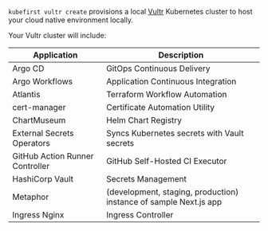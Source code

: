 `kubefirst vultr create` provisions a local [Vultr](https://vultr.com) Kubernetes cluster to host your cloud native environment locally.

Your Vultr cluster will include:

| Application                     | Description                                                       |
| ------------------------------- | ----------------------------------------------------------------- |
| Argo CD                         | GitOps Continuous Delivery                                        |
| Argo Workflows                  | Application Continuous Integration                                |
| Atlantis                        | Terraform Workflow Automation                                     |
| cert-manager                    | Certificate Automation Utility                                    |
| ChartMuseum                     | Helm Chart Registry                                               |
| External Secrets Operators      | Syncs Kubernetes secrets with Vault secrets                       |
| GitHub Action Runner Controller | GitHub Self-Hosted CI Executor                                    |
| HashiCorp Vault                 | Secrets Management                                                |
| Metaphor                        | (development, staging, production) instance of sample Next.js app |
| Ingress Nginx                   | Ingress Controller                                                |

